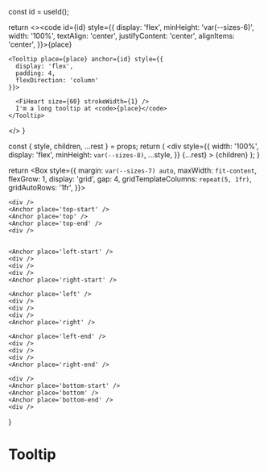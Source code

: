 
  const id = useId();

return <><code id={id} style={{
    display: 'flex',
    minHeight: 'var(--sizes-6)',
    width: '100%',
    textAlign: 'center',
    justifyContent: 'center',
    alignItems: 'center',
  }}>{place}</code>

    <Tooltip place={place} anchor={id} style={{
      display: 'flex',
      padding: 4,
      flexDirection: 'column'
    }}>

      <FiHeart size={60} strokeWidth={1} />
      I'm a long tooltip at <code>{place}</code>
    </Tooltip>

  </>
}

  const { style, children, ...rest } = props;
  return (
    <div
      style={{
        width: '100%',
        display: 'flex',
        minHeight: `var(--sizes-8)`,
        ...style,
      }}
      {...rest}
    >
      {children}
    </div>
  );
}

  return <Box style={{
    margin: `var(--sizes-7) auto`,
    maxWidth: `fit-content`,
    flexGrow: 1,
    display: 'grid',
    gap: 4,
    gridTemplateColumns: `repeat(5, 1fr)`,
    gridAutoRows: '1fr',
  }}>

    <div />
    <Anchor place='top-start' />
    <Anchor place='top' />
    <Anchor place='top-end' />
    <div />


    <Anchor place='left-start' />
    <div />
    <div />
    <div />
    <Anchor place='right-start' />

    <Anchor place='left' />
    <div />
    <div />
    <div />
    <Anchor place='right' />

    <Anchor place='left-end' />
    <div />
    <div />
    <div />
    <Anchor place='right-end' />

    <div />
    <Anchor place='bottom-start' />
    <Anchor place='bottom' />
    <Anchor place='bottom-end' />
    <div />

  </Box>
}

# Tooltip

<Demo />
